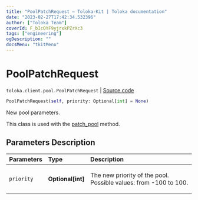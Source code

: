 ```yaml
---
title: "PoolPatchRequest — Toloka-Kit | Toloka documentation"
date: "2023-02-27T17:42:34.532396"
author: ["Toloka Team"]
coverId: F_bIcOYF9yjrxkPZrXc3
tags: ["engineering"]
ogDescription: ""
docsMenu: "tkitMenu"
---
```


# PoolPatchRequest
`toloka.client.pool.PoolPatchRequest` | [Source code](https://github.com/Toloka/toloka-kit/blob/v1.1.4/src/client/pool/__init__.py#L282)

```python
PoolPatchRequest(self, priority: Optional[int] = None)
```

New pool parameters.

This class is used with the [patch_pool](/docs/toloka-kit/reference/toloka.client.TolokaClient.patch_pool) method.

## Parameters Description

| Parameters | Type | Description |
| :----------| :----| :-----------|
`priority`|**Optional\[int\]**|<p>The new priority of the pool. Possible values: from -100 to 100.</p>